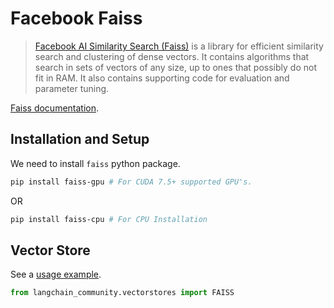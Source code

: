 # Facebook Faiss

>[Facebook AI Similarity Search (Faiss)](https://engineering.fb.com/2017/03/29/data-infrastructure/faiss-a-library-for-efficient-similarity-search/) 
> is a library for efficient similarity search and clustering of dense vectors. It contains algorithms that 
> search in sets of vectors of any size, up to ones that possibly do not fit in RAM. It also contains supporting 
> code for evaluation and parameter tuning.

[Faiss documentation](https://faiss.ai/).


## Installation and Setup

We need to install `faiss` python package.

```bash
pip install faiss-gpu # For CUDA 7.5+ supported GPU's.
```

OR

```bash
pip install faiss-cpu # For CPU Installation
```


## Vector Store

See a [usage example](/docs/integrations/vectorstores/faiss).

```python
from langchain_community.vectorstores import FAISS
```

